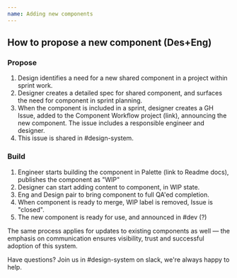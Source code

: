 ```yaml
---
name: Adding new components
---
```

## How to propose a new component (Des+Eng)

### Propose

1. Design identifies a need for a new shared component in a project within
   sprint work.
2. Designer creates a detailed spec for shared component, and surfaces the need
   for component in sprint planning.
3. When the component is included in a sprint, designer creates a GH Issue,
   added to the Component Workflow project (link), announcing the new component.
   The issue includes a responsible engineer and designer.
4. This issue is shared in #design-system.

### Build

1. Engineer starts building the component in Palette (link to Readme docs),
   publishes the component as "WIP"
2. Designer can start adding content to component, in WIP state.
3. Eng and Design pair to bring component to full QA'ed completion.
4. When component is ready to merge, WIP label is removed, Issue is "closed".
5. The new component is ready for use, and announced in #dev (?)

The same process applies for updates to existing components as well — the
emphasis on communication ensures visibility, trust and successful adoption of
this system.





Have questions? Join us in #design-system on slack, we're always happy to help.
